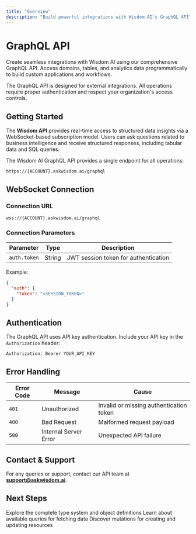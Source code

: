 ```yaml
---
title: "Overview"
description: "Build powerful integrations with Wisdom AI's GraphQL API"
---
```


# GraphQL API

Create seamless integrations with Wisdom AI using our comprehensive GraphQL API. Access domains, tables, and analytics data programmatically to build custom applications and workflows.

<Note>
The GraphQL API is designed for external integrations. All operations require proper authentication and respect your organization's access controls.
</Note>

## Getting Started

The **Wisdom API** provides real-time access to structured data insights via a WebSocket-based subscription model. Users can ask questions related to business intelligence and receive structured responses, including tabular data and SQL queries.

The Wisdom AI GraphQL API provides a single endpoint for all operations:

```
https://{ACCOUNT}.askwisdom.ai/graphql
```

## WebSocket Connection

### Connection URL

```
wss://{ACCOUNT}.askwisdom.ai/graphql
```

### Connection Parameters

| Parameter    | Type   | Description                          |
| ------------ | ------ | ------------------------------------ |
| `auth.token` | String | JWT session token for authentication |

Example:

```json
{
  "auth": {
    "token": "<SESSION_TOKEN>"
  }
}
```

## Authentication

The GraphQL API uses API key authentication. Include your API key in the `Authorization` header:

```
Authorization: Bearer YOUR_API_KEY
```

## Error Handling

| Error Code | Message               | Cause                                   |
| ---------- | --------------------- | --------------------------------------- |
| `401`      | Unauthorized          | Invalid or missing authentication token |
| `400`      | Bad Request           | Malformed request payload               |
| `500`      | Internal Server Error | Unexpected API failure                  |


## Contact & Support

For any queries or support, contact our API team at [**support@askwisdom.ai**](mailto:support@askwisdom.ai).

## Next Steps

<CardGroup cols={2}>
  <Card title="Objects" href="/integrations/graphql-api/objects" icon="cube">
    Explore the complete type system and object definitions
  </Card>
  <Card title="Queries" href="/integrations/graphql-api/queries" icon="search">
    Learn about available queries for fetching data
  </Card>
  <Card title="Mutations" href="/integrations/graphql-api/mutations" icon="edit">
    Discover mutations for creating and updating resources
  </Card>
</CardGroup>
